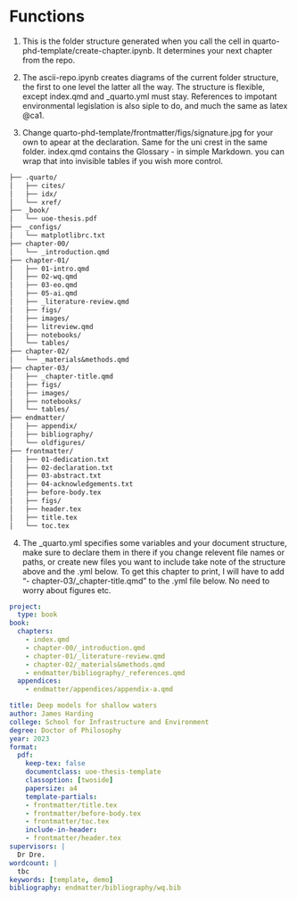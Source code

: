 # Functions

1. This is the folder structure generated when you call the cell in quarto-phd-template/create-chapter.ipynb. It determines your next chapter from the repo.

2. The ascii-repo.ipynb creates diagrams of the current folder structure, the first to one level the latter all the way.  The structure is flexible, except index.qmd and _quarto.yml must stay. References to impotant environmental legislation is also siple to do, and much the same as latex @ca1.

3. Change quarto-phd-template/frontmatter/figs/signature.jpg for your own to apear at the declaration. Same for the uni crest in the same folder. index.qmd contains the Glossary - in simple Markdown. you can wrap that into invisible tables if you wish more control. 

```md
├── .quarto/
│   ├── cites/
│   ├── idx/
│   └── xref/
├── _book/
│   └── uoe-thesis.pdf
├── _configs/
│   └── matplotlibrc.txt
├── chapter-00/
│   └── _introduction.qmd
├── chapter-01/
│   ├── 01-intro.qmd
│   ├── 02-wq.qmd
│   ├── 03-eo.qmd
│   ├── 05-ai.qmd
│   ├── _literature-review.qmd
│   ├── figs/
│   ├── images/
│   ├── litreview.qmd
│   ├── notebooks/
│   └── tables/
├── chapter-02/
│   └── _materials&methods.qmd
├── chapter-03/
│   ├── _chapter-title.qmd
│   ├── figs/
│   ├── images/
│   ├── notebooks/
│   └── tables/
├── endmatter/
│   ├── appendix/
│   ├── bibliography/
│   └── oldfigures/
├── frontmatter/
│   ├── 01-dedication.txt
│   ├── 02-declaration.txt
│   ├── 03-abstract.txt
│   ├── 04-acknowledgements.txt
│   ├── before-body.tex
│   ├── figs/
│   ├── header.tex
│   ├── title.tex
│   └── toc.tex
```

4. The _quarto.yml specifies some variables and your document structure, make sure to declare them in there if you change relevent file names or paths, or create new files you want to include take note of the structure above and the .yml below. To get this chapter to print, I will have to add "- chapter-03/_chapter-title.qmd" to the .yml file below.  No need to worry about figures etc. 

```yml
project:
  type: book
book:
  chapters:
    - index.qmd
    - chapter-00/_introduction.qmd
    - chapter-01/_literature-review.qmd
    - chapter-02/_materials&methods.qmd
    - endmatter/bibliography/_references.qmd
  appendices:
    - endmatter/appendices/appendix-a.qmd

title: Deep models for shallow waters
author: James Harding
college: School for Infrastructure and Environment
degree: Doctor of Philosophy
year: 2023
format:
  pdf:
    keep-tex: false 
    documentclass: uoe-thesis-template
    classoption: [twoside]
    papersize: a4
    template-partials:
    - frontmatter/title.tex
    - frontmatter/before-body.tex
    - frontmatter/toc.tex
    include-in-header:
    - frontmatter/header.tex
supervisors: |
  Dr Dre.
wordcount: |
  tbc
keywords: [template, demo]
bibliography: endmatter/bibliography/wq.bib
```

